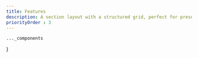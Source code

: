 ```yaml
---
title: Features
description: A section layout with a structured grid, perfect for presenting multiple features in a neat and organized manner.
priorityOrder : 3
---
```



    ..._components
}

<BlockPreview
    title="Cards"
    src="/blocks-preview/features/cards"
    code={cardsCode}
    client:visible
/>

<BlockPreview
    title="Soft Cards"
    src="/blocks-preview/features/soft-cards"
    code={softCardsCode}
    client:visible
/>

<BlockPreview
    title="Stacked"
    src="/blocks-preview/features/stacked"
    code={stackedCode}
    client:visible
/>

<BlockPreview
    title="Grid"
    src="/blocks-preview/features/grid"
    code={gridCode}
    client:visible
/>

<BlockPreview
    title="Grid 2"
    src="/blocks-preview/features/grid-two"
    code={gridTwoCode}
    client:visible
/>

<BlockPreview
    title="Bento 1"
    src="/blocks-preview/features/bento-one"
    code={bentoOneCode}
    client:visible
/>